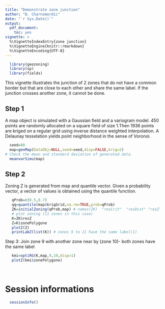 ```yaml
---
title: "Demonstrate zone junction"
author: "B. Charnomordic"
date: "`r Sys.Date()`"
output:
  pdf_document:
    toc: yes
vignette: >
  %\VignetteIndexEntry{zone junction}
  %\VignetteEngine{knitr::rmarkdown}
  %\VignetteEncoding{UTF-8}
---
```


```r
  library(geozoning)
  library(sp)
  library(fields)
```
This vignette illustrates the junction of 2 zones that do not have a common border but that are close to each other and share the same label. If the junction crosses another zone, it cannot be done.

Step 1
------
A map object is simulated with a Gaussian field and a variogram model. 450 points are randomly allocated on a square field of size 1.Then 1936 points are kriged on a regular grid using inverse distance weighted interpolation. A Delaunay tesselation yields point neighborhood in the sense of Voronoi.

```r
  seed=80
  map=genMap(DataObj=NULL,seed=seed,disp=FALSE,krig=2)
# Check the mean and standard deviation of generated data.
  meanvarSimu(map)
```
Step 2
-------
Zoning Z is generated from map and quantile vector. Given a probability vector, a vector of values is obtained using the quantile function.
```r
   qProb=c(0.5,0.7)
   qq=quantile(map$krigGrid,na.rm=TRUE,prob=qProb)
   ZK=initialZoning(qProb,map) # names(ZK)  "resCrit"  "resDist" "resZ" "cL" "qProb"
   # plot zoning (11 zones in this case)
   K=ZK$resZ
   Z=K$zonePolygone
   plotZ(Z)
   printLabZ(list(K)) # zones 9 to 11 have the same label(1)
```
Step 3: Join zone 9 with another zone near by (zone 10)- both zones have the same label
```r
   kmi=optiRG(K,map,9,10,disp=1)
   plotZ(kmi$zonePolygone)
  
   
```


# Session informations
```r
  sessionInfo()
```

